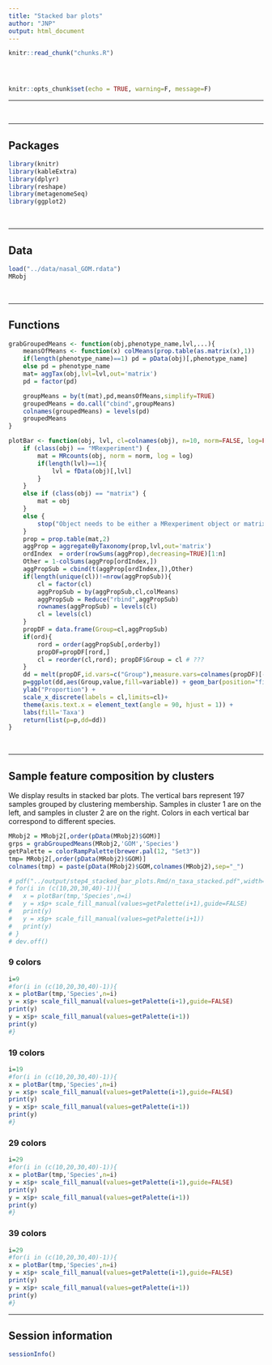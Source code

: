 ```yaml
---
title: "Stacked bar plots"
author: "JNP"
output: html_document
---
```


<!-- The file analysis/chunks.R contains chunks that define default settings
shared across the workflowr files. -->
```r
knitr::read_chunk("chunks.R")
```

<!-- Update knitr chunk options -->
```r
```

<!-- Insert the date the file was last updated -->
```r
```

<!-- Insert the code version (Git commit SHA1) if Git repository exists and R
 package git2r is installed -->
```r
```

```r
knitr::opts_chunk$set(echo = TRUE, warning=F, message=F)
```

---

$~$

---

## Packages

```r
library(knitr)
library(kableExtra)
library(dplyr)
library(reshape)
library(metagenomeSeq)
library(ggplot2)
```

$~$

---

## Data

```r
load("../data/nasal_GOM.rdata")
MRobj
```

$~$

---

## Functions

```r
grabGroupedMeans <- function(obj,phenotype_name,lvl,...){
	meansOfMeans <- function(x) colMeans(prop.table(as.matrix(x),1))
	if(length(phenotype_name)==1) pd = pData(obj)[,phenotype_name]
	else pd = phenotype_name
	mat= aggTax(obj,lvl=lvl,out='matrix')
	pd = factor(pd)

	groupMeans = by(t(mat),pd,meansOfMeans,simplify=TRUE)
	groupedMeans = do.call("cbind",groupMeans)
	colnames(groupedMeans) = levels(pd)
	groupedMeans
}

plotBar <- function(obj, lvl, cl=colnames(obj), n=10, norm=FALSE, log=FALSE, ord=FALSE, orderby='Other',...){
	if (class(obj) == "MRexperiment") {
		mat = MRcounts(obj, norm = norm, log = log)
		if(length(lvl)==1){
			lvl = fData(obj)[,lvl]
		}
	}
	else if (class(obj) == "matrix") {
		mat = obj
	}
	else {
		stop("Object needs to be either a MRexperiment object or matrix")
	}
	prop = prop.table(mat,2)
	aggProp = aggregateByTaxonomy(prop,lvl,out='matrix')
	ordIndex  = order(rowSums(aggProp),decreasing=TRUE)[1:n]
	Other = 1-colSums(aggProp[ordIndex,])
	aggPropSub = cbind(t(aggProp[ordIndex,]),Other)
	if(length(unique(cl))!=nrow(aggPropSub)){
		cl = factor(cl)
		aggPropSub = by(aggPropSub,cl,colMeans)
		aggPropSub = Reduce("rbind",aggPropSub)
		rownames(aggPropSub) = levels(cl)
		cl = levels(cl)
	}
	propDF = data.frame(Group=cl,aggPropSub)
	if(ord){
		rord = order(aggPropSub[,orderby])
		propDF=propDF[rord,]
		cl = reorder(cl,rord); propDF$Group = cl # ???
	}
	dd = melt(propDF,id.vars=c("Group"),measure.vars=colnames(propDF)[-1])
	p=ggplot(dd,aes(Group,value,fill=variable)) + geom_bar(position="fill", stat='identity') +
	ylab("Proportion") + 
	scale_x_discrete(labels = cl,limits=cl)+
	theme(axis.text.x = element_text(angle = 90, hjust = 1)) + 
	labs(fill='Taxa')
	return(list(p=p,dd=dd))
}
```

$~$

---

## Sample feature composition by clusters

We display results in stacked bar plots. The vertical bars represent 197 samples grouped by clustering membership. Samples in cluster 1 are on the left, and samples in cluster 2 are on the right. Colors in each vertical bar correspond to different species. 

```r
MRobj2 = MRobj2[,order(pData(MRobj2)$GOM)]
grps = grabGroupedMeans(MRobj2,'GOM','Species')
getPalette = colorRampPalette(brewer.pal(12, "Set3"))
tmp= MRobj2[,order(pData(MRobj2)$GOM)]
colnames(tmp) = paste(pData(MRobj2)$GOM,colnames(MRobj2),sep="_")

# pdf("../output/step4_stacked_bar_plots.Rmd/n_taxa_stacked.pdf",width=30,height=10)
# for(i in (c(10,20,30,40)-1)){
# 	x = plotBar(tmp,'Species',n=i)
# 	y = x$p+ scale_fill_manual(values=getPalette(i+1),guide=FALSE)
# 	print(y)
# 	y = x$p+ scale_fill_manual(values=getPalette(i+1))
# 	print(y)
# }
# dev.off()
```

### 9 colors

```r
i=9
#for(i in (c(10,20,30,40)-1)){
x = plotBar(tmp,'Species',n=i)
y = x$p+ scale_fill_manual(values=getPalette(i+1),guide=FALSE)
print(y)
y = x$p+ scale_fill_manual(values=getPalette(i+1))
print(y)
#}
```

### 19 colors

```r
i=19
#for(i in (c(10,20,30,40)-1)){
x = plotBar(tmp,'Species',n=i)
y = x$p+ scale_fill_manual(values=getPalette(i+1),guide=FALSE)
print(y)
y = x$p+ scale_fill_manual(values=getPalette(i+1))
print(y)
#}
```


### 29 colors

```r
i=29
#for(i in (c(10,20,30,40)-1)){
x = plotBar(tmp,'Species',n=i)
y = x$p+ scale_fill_manual(values=getPalette(i+1),guide=FALSE)
print(y)
y = x$p+ scale_fill_manual(values=getPalette(i+1))
print(y)
#}
```


### 39 colors

```r
i=29
#for(i in (c(10,20,30,40)-1)){
x = plotBar(tmp,'Species',n=i)
y = x$p+ scale_fill_manual(values=getPalette(i+1),guide=FALSE)
print(y)
y = x$p+ scale_fill_manual(values=getPalette(i+1))
print(y)
#}
```


---

## Session information

```r
sessionInfo()
```

